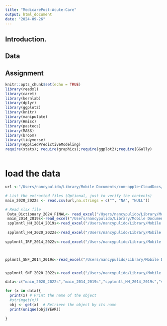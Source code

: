 ```yaml
---
title: "MedicarePost-Acute-Care"
output: html_document
date: "2024-09-26"
---
```


## Introduction.
## Data
## Assignment

```r
knitr::opts_chunk$set(echo = TRUE)
library(readxl)
library(caret)
library(kernlab)
library(dplyr)
library(ggplot2)
library(knitr)
library(manipulate)
library(Hmisc)
library(pastecs)
library(MASS)
library(broom)
library(tidyverse)
library(AppliedPredictiveModeling)
require(stats); require(graphics);require(ggplot2);require(GGally)



```
# load the data 
```r
url <-"/Users/nancypulido/Library/Mobile Documents/com~apple~CloudDocs/medicalDataAnalysis/MedicarePost-Acute-Care/MedicarePost-Acute-Care/Medicare Post-Acute Care and Hospice - by Geography & Provider/2022/ry2024_pacpuf_main_2020_2022s.csv"

# List the extracted files (Optional, just to verify the contents)
main_2020_2022s <- read.csv(url,na.strings = c("", "NA", "NULL"))

# Read xlsx file
 Data_Dictionary_2024_FINAL<- read_excel("/Users/nancypulido/Library/Mobile Documents/com~apple~CloudDocs/medicalDataAnalysis/MedicarePost-Acute-Care/MedicarePost-Acute-Care/Medicare Post-Acute Care and Hospice - by Geography & Provider/2022/MUP_PAC_RY24_Data_Dictionary_2024_FINAL.xlsx")
 main_2014_2019s<-read_excel("/Users/nancypulido/Library/Mobile Documents/com~apple~CloudDocs/medicalDataAnalysis/MedicarePost-Acute-Care/MedicarePost-Acute-Care/Medicare Post-Acute Care and Hospice - by Geography & Provider/2022/ry2024_pacpuf_main_2014_2019s.xlsx")
 spplmntl_HH_2014_2019s<-read_excel("/Users/nancypulido/Library/Mobile Documents/com~apple~CloudDocs/medicalDataAnalysis/MedicarePost-Acute-Care/MedicarePost-Acute-Care/Medicare Post-Acute Care and Hospice - by Geography & Provider/2022/ry2024_pacpuf_spplmntl_HH_2014_2019s.xlsx")
 
 spplmntl_HH_2020_2022s<-read_excel("/Users/nancypulido/Library/Mobile Documents/com~apple~CloudDocs/medicalDataAnalysis/MedicarePost-Acute-Care/MedicarePost-Acute-Care/Medicare Post-Acute Care and Hospice - by Geography & Provider/2022/ry2024_pacpuf_spplmntl_HH_2020_2022s.xlsx")
 
spplmntl_IRF_2014_2022s<-read_excel("/Users/nancypulido/Library/Mobile Documents/com~apple~CloudDocs/medicalDataAnalysis/MedicarePost-Acute-Care/MedicarePost-Acute-Care/Medicare Post-Acute Care and Hospice - by Geography & Provider/2022/ry2024_pacpuf_spplmntl_IRF_2014_2022s.xlsx")



pplmntl_SNF_2014_2019s<-read_excel("/Users/nancypulido/Library/Mobile Documents/com~apple~CloudDocs/medicalDataAnalysis/MedicarePost-Acute-Care/MedicarePost-Acute-Care/Medicare Post-Acute Care and Hospice - by Geography & Provider/2022/ry2024_pacpuf_spplmntl_SNF_2014_2019s.xlsx")


spplmntl_SNF_2020_2022s<-read_excel("/Users/nancypulido/Library/Mobile Documents/com~apple~CloudDocs/medicalDataAnalysis/MedicarePost-Acute-Care/MedicarePost-Acute-Care/Medicare Post-Acute Care and Hospice - by Geography & Provider/2022/ry2024_pacpuf_spplmntl_SNF_2020_2022s.xlsx")

data<-c("main_2020_2022s","main_2014_2019s","spplmntl_HH_2014_2019s","spplmntl_HH_2020_2022s","spplmntl_IRF_2014_2022s","spplmntl_IRF_2014_2022s","pplmntl_SNF_2014_2019s")

```

```r
for (x in data){
  print(x) # Print the name of the object
  #str(mget(x))
  obj <- get(x)  # Retrieve the object by its name
  print(unique(obj$YEAR))
  
}

```
